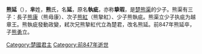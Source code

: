 {{unreferenced|time=2014-2-25}}
'''熊延'''（{{bd|？||前847年||catIdx=X}}），'''芈'''姓，'''熊'''氏，名'''延'''，原名'''執疵'''，亦称'''挚瑕'''，是[[楚熊渠|楚熊渠]]的少子。熊渠有三子：長子[[熊康|熊康]]（熊毋康）、次子[[熊摯紅|熊紅]]（熊摯紅）、少子熊執疵。熊渠立少子执疵为越章王。熊執疵發動政變，弒次兄熊摯紅代立為楚君，改名熊延。前847年熊延卒，子[[熊勇|熊勇]]立。

{{中国皇帝|兄[[熊挚红|熊挚红]]|子[[熊勇|熊勇]]|[[楚國|楚國君主]]|？—前847年}}
{{楚国君主}}
[[Category:楚國君主|Category:楚國君主]]
[[Category:前847年逝世|Category:前847年逝世]]